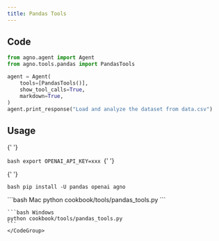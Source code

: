 ```yaml
---
title: Pandas Tools
---
```


## Code

```python cookbook/tools/pandas_tools.py
from agno.agent import Agent
from agno.tools.pandas import PandasTools

agent = Agent(
    tools=[PandasTools()],
    show_tool_calls=True,
    markdown=True,
)
agent.print_response("Load and analyze the dataset from data.csv")
```

## Usage

<Steps>
  <Snippet file="create-venv-step.mdx" />

{' '}

<Step title="Set your API key">```bash export OPENAI_API_KEY=xxx ```</Step>{' '}

{' '}

<Step title="Install libraries">```bash pip install -U pandas openai agno ```</Step>

  <Step title="Run Agent">
    <CodeGroup>
    ```bash Mac
    python cookbook/tools/pandas_tools.py
    ```

    ```bash Windows
    python cookbook/tools/pandas_tools.py
    ```
    </CodeGroup>

  </Step>
</Steps>
